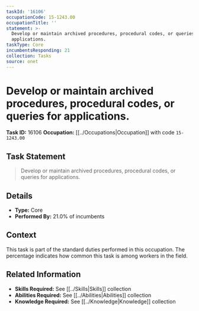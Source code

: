 ```yaml
---
taskId: '16106'
occupationCode: 15-1243.00
occupationTitle: ''
statement: >-
  Develop or maintain archived procedures, procedural codes, or queries for
  applications.
taskType: Core
incumbentsResponding: 21
collection: Tasks
source: onet
---
```

# Develop or maintain archived procedures, procedural codes, or queries for applications.

**Task ID:** 16106
**Occupation:** [[../Occupations|Occupation]] with code `15-1243.00`

## Task Statement

> Develop or maintain archived procedures, procedural codes, or queries for applications.

## Details

- **Type:** Core
- **Performed By:** 21.0% of incumbents

## Context

This task is part of the standard duties performed in this occupation. The percentage indicates how common this task is among workers in the field.

## Related Information

- **Skills Required:** See [[../Skills|Skills]] collection
- **Abilities Required:** See [[../Abilities|Abilities]] collection
- **Knowledge Required:** See [[../Knowledge|Knowledge]] collection
